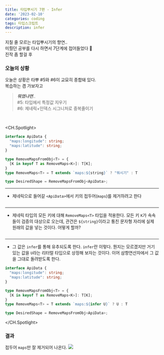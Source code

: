 ```yaml
---
title: 타입뿌시기 7편 - Infer
date: '2023-02-10'
categories: coding
tags: 타입스크립트
description: infer
---
```

<HeadingNavigator />

지칠 줄 모르는 타입뿌시기의 향연..   
미뤘던 공부를 다시 하면서 7단계에 접어들었다 🎉   
진작 좀 할걸 후

### 오늘의 상황
오늘은 상황은 타뿌 #5와 #6이 교묘히 종합돼 있다.  
복습하는 겸 가보자고
> <i>**뭐였냐면**</i>..  
> #5: 타입에서 특정값 지우기  
> #6: 제네릭+인덱스 시그니처로 중복줄이기
<br/>

<CH.Spotlight>
```ts type.ts
interface ApiData {
  "maps:longitude": string;
  "maps:latitude": string;
}

type RemoveMapsFromObj<T> = {
  [K in keyof T as RemoveMaps<K>]: T[K];
}
type RemoveMaps<T> = T extends `maps:${string}` ? "뭐시기" : T

type DesiredShape = RemoveMapsFromObj<ApiData>;
```
---
- 제네릭으로 들어갈 `<ApiData>`에서 키의 접두어(`maps`)를 제거하려고 한다
```ts type.ts focus=1:4,11 mark=2[4:7],3[4:7]
```
---
- 제네릭 타입의 모든 키에 대해 `RemoveMaps<T>` 타입을 적용한다. 모든 키 `K`가 속속들이 검증의 대상으로 오는데, 관건은 `${string}`이라고 퉁친 문자형 자리에 실제 원래의 값을 넣는 것이다. 어떻게 할까?
```ts type.ts focus=7,9 mark=9[40:45]
```
---
- 그 값은 `infer`를 통해 유추되도록 한다. `infer`란 이렇다. 뭔지는 모르겠지만 거기 있는 값을 `U`라는 리터럴 타입으로 상정해 보자는 것이다. 이어 삼항연산자에서 그 값을 그대로 돌려받도록 한다.
```ts type.ts mark=9[40:46],9[52]
interface ApiData {
  "maps:longitude": string;
  "maps:latitude": string;
}

type RemoveMapsFromObj<T> = {
  [K in keyof T as RemoveMaps<K>]: T[K];
}
type RemoveMaps<T> = T extends `maps:${infer U}` ? U : T

type DesiredShape = RemoveMapsFromObj<ApiData>;
```
</CH.Spotlight>

### 결과
접두어 `maps`만 잘 제거되어 나온다.
<Img src='/images/2023/typescript/InferResult.webp' className="m-0" />